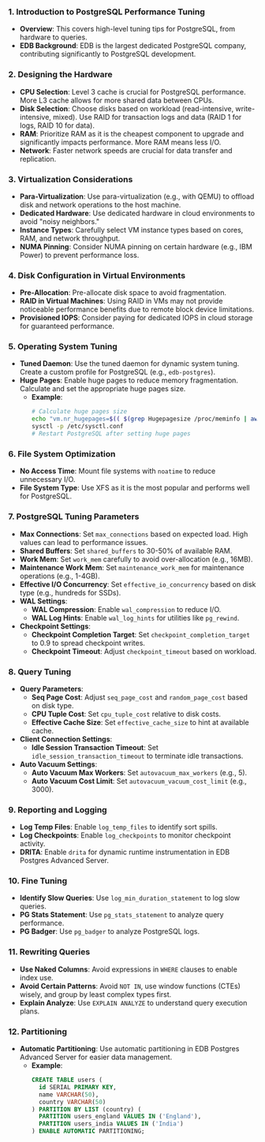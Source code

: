 ### 1. Introduction to PostgreSQL Performance Tuning

- **Overview**: This covers high-level tuning tips for PostgreSQL, from hardware to queries.
- **EDB Background**: EDB is the largest dedicated PostgreSQL company, contributing significantly to PostgreSQL development.

### 2. Designing the Hardware

- **CPU Selection**: Level 3 cache is crucial for PostgreSQL performance. More L3 cache allows for more shared data between CPUs.
- **Disk Selection**: Choose disks based on workload (read-intensive, write-intensive, mixed). Use RAID for transaction logs and data (RAID 1 for logs, RAID 10 for data).
- **RAM**: Prioritize RAM as it is the cheapest component to upgrade and significantly impacts performance. More RAM means less I/O.
- **Network**: Faster network speeds are crucial for data transfer and replication.

### 3. Virtualization Considerations

- **Para-Virtualization**: Use para-virtualization (e.g., with QEMU) to offload disk and network operations to the host machine.
- **Dedicated Hardware**: Use dedicated hardware in cloud environments to avoid "noisy neighbors."
- **Instance Types**: Carefully select VM instance types based on cores, RAM, and network throughput.
- **NUMA Pinning**: Consider NUMA pinning on certain hardware (e.g., IBM Power) to prevent performance loss.

### 4. Disk Configuration in Virtual Environments

- **Pre-Allocation**: Pre-allocate disk space to avoid fragmentation.
- **RAID in Virtual Machines**: Using RAID in VMs may not provide noticeable performance benefits due to remote block device limitations.
- **Provisioned IOPS**: Consider paying for dedicated IOPS in cloud storage for guaranteed performance.

### 5. Operating System Tuning

- **Tuned Daemon**: Use the tuned daemon for dynamic system tuning. Create a custom profile for PostgreSQL (e.g., `edb-postgres`).
- **Huge Pages**: Enable huge pages to reduce memory fragmentation. Calculate and set the appropriate huge pages size.
  - **Example**:
    ```sh
    # Calculate huge pages size
    echo "vm.nr_hugepages=$(( $(grep Hugepagesize /proc/meminfo | awk '{print $2}') / 2 ))" >> /etc/sysctl.conf
    sysctl -p /etc/sysctl.conf
    # Restart PostgreSQL after setting huge pages
    ```

### 6. File System Optimization

- **No Access Time**: Mount file systems with `noatime` to reduce unnecessary I/O.
- **File System Type**: Use XFS as it is the most popular and performs well for PostgreSQL.

### 7. PostgreSQL Tuning Parameters

- **Max Connections**: Set `max_connections` based on expected load. High values can lead to performance issues.
- **Shared Buffers**: Set `shared_buffers` to 30-50% of available RAM.
- **Work Mem**: Set `work_mem` carefully to avoid over-allocation (e.g., 16MB).
- **Maintenance Work Mem**: Set `maintenance_work_mem` for maintenance operations (e.g., 1-4GB).
- **Effective I/O Concurrency**: Set `effective_io_concurrency` based on disk type (e.g., hundreds for SSDs).
- **WAL Settings**:
  - **WAL Compression**: Enable `wal_compression` to reduce I/O.
  - **WAL Log Hints**: Enable `wal_log_hints` for utilities like `pg_rewind`.
- **Checkpoint Settings**:
  - **Checkpoint Completion Target**: Set `checkpoint_completion_target` to 0.9 to spread checkpoint writes.
  - **Checkpoint Timeout**: Adjust `checkpoint_timeout` based on workload.

### 8. Query Tuning

- **Query Parameters**:
  - **Seq Page Cost**: Adjust `seq_page_cost` and `random_page_cost` based on disk type.
  - **CPU Tuple Cost**: Set `cpu_tuple_cost` relative to disk costs.
  - **Effective Cache Size**: Set `effective_cache_size` to hint at available cache.
- **Client Connection Settings**:
  - **Idle Session Transaction Timeout**: Set `idle_session_transaction_timeout` to terminate idle transactions.
- **Auto Vacuum Settings**:
  - **Auto Vacuum Max Workers**: Set `autovacuum_max_workers` (e.g., 5).
  - **Auto Vacuum Cost Limit**: Set `autovacuum_vacuum_cost_limit` (e.g., 3000).

### 9. Reporting and Logging

- **Log Temp Files**: Enable `log_temp_files` to identify sort spills.
- **Log Checkpoints**: Enable `log_checkpoints` to monitor checkpoint activity.
- **DRITA**: Enable `drita` for dynamic runtime instrumentation in EDB Postgres Advanced Server.

### 10. Fine Tuning

- **Identify Slow Queries**: Use `log_min_duration_statement` to log slow queries.
- **PG Stats Statement**: Use `pg_stats_statement` to analyze query performance.
- **PG Badger**: Use `pg_badger` to analyze PostgreSQL logs.

### 11. Rewriting Queries

- **Use Naked Columns**: Avoid expressions in `WHERE` clauses to enable index use.
- **Avoid Certain Patterns**: Avoid `NOT IN`, use window functions (CTEs) wisely, and group by least complex types first.
- **Explain Analyze**: Use `EXPLAIN ANALYZE` to understand query execution plans.

### 12. Partitioning

- **Automatic Partitioning**: Use automatic partitioning in EDB Postgres Advanced Server for easier data management.
  - **Example**:
    ```sql
    CREATE TABLE users (
      id SERIAL PRIMARY KEY,
      name VARCHAR(50),
      country VARCHAR(50)
    ) PARTITION BY LIST (country) (
      PARTITION users_england VALUES IN ('England'),
      PARTITION users_india VALUES IN ('India')
    ) ENABLE AUTOMATIC PARTITIONING;
    ```
